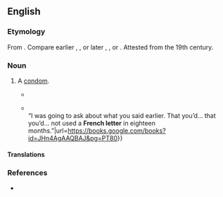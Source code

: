 ==English==

===Etymology===
From {{compound|en|French|letter}}. Compare earlier {{m|en|French pox}}, {{m|en|French-sick||syphilis}}, or later {{m|en|French safe}}, {{m|en|French tickler||condom}}, or {{m|en|French kiss}}. Attested from the 19th century.

===Noun===
{{en-noun}}

# {{lb|en|UK|dated|euphemistic}} A [[condom]].
#* {{quote-book|en|1984|Leslie Thomas|In my Wildest Dreams||289|‘So you’re fifteen – and you know the function of a “'''French letter'''”? You are familiar with its use?’ <br/>‘I know what it’s for, sir, yes.’}}
#* {{quote-book|en|2012|Courtney Milan|A Kiss for Midwinter||80|“I suppose it’s too much to hope that you have a question about gonorrhea. Those questions are so much easier to answer.”{{...}} <br/>“I was going to ask about what you said earlier. That you’d... that you’d... not used a '''French letter''' in eighteen months.”|url=https://books.google.com/books?id=JHn4AgAAQBAJ&pg=PT80}}

====Translations====
{{trans-see|condom}}

{{topics|en|Birth control}}

===References===
* {{R:OED Online|French|adj. and n|74478|September 2009}}